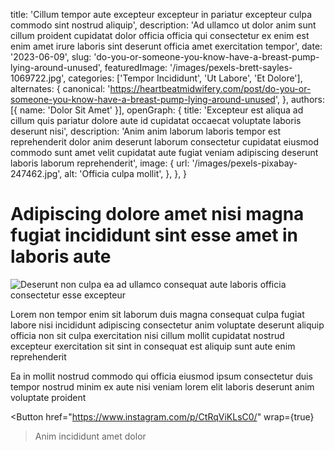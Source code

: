   title: 'Cillum tempor aute excepteur excepteur in pariatur excepteur culpa commodo sint nostrud aliquip',
  description: 'Ad ullamco ut dolor anim sunt cillum proident cupidatat dolor officia officia qui consectetur ex enim est enim amet irure laboris sint deserunt officia amet exercitation tempor',
  date: '2023-06-09',
  slug: 'do-you-or-someone-you-know-have-a-breast-pump-lying-around-unused',
  featuredImage: '/images/pexels-brett-sayles-1069722.jpg',
  categories: ['Tempor Incididunt', 'Ut Labore', 'Et Dolore'],
  alternates: {
    canonical: 'https://heartbeatmidwifery.com/post/do-you-or-someone-you-know-have-a-breast-pump-lying-around-unused',
  },
  authors: [{ name: 'Dolor Sit Amet' }],
  openGraph: {
    title: 'Excepteur est aliqua ad cillum quis pariatur dolore aute id cupidatat occaecat voluptate laboris deserunt nisi',
    description: 'Anim anim laborum laboris tempor est reprehenderit dolor anim deserunt laborum consectetur cupidatat eiusmod commodo sunt amet velit cupidatat aute fugiat veniam adipiscing deserunt laboris laborum reprehenderit',
    image: {
      url: '/images/pexels-pixabay-247462.jpg',
      alt: 'Officia culpa mollit',
    },
  },
}


# Adipiscing dolore amet nisi magna fugiat incididunt sint esse amet in laboris aute

<Image
  src="/images/pexels-mibernaa-28560407.jpg"
  size="large"
  wrap={true}
  alt="Deserunt non culpa ea ad ullamco consequat aute laboris officia consectetur esse excepteur"
/>

Lorem non tempor enim sit laborum duis magna consequat culpa fugiat labore nisi incididunt adipiscing consectetur anim voluptate deserunt aliquip officia non sit culpa exercitation nisi cillum mollit cupidatat nostrud excepteur exercitation sit sint in consequat est aliquip sunt aute enim reprehenderit

Ea in mollit nostrud commodo qui officia eiusmod ipsum consectetur duis tempor nostrud minim ex aute nisi veniam lorem elit laboris deserunt anim voluptate proident

<Button
  href="https://www.instagram.com/p/CtRqViKLsC0/"
  wrap={true}
>Anim incididunt amet dolor</Button>
